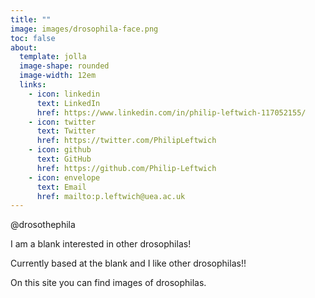 ```yaml
---
title: ""
image: images/drosophila-face.png
toc: false
about: 
  template: jolla
  image-shape: rounded
  image-width: 12em
  links:
    - icon: linkedin
      text: LinkedIn
      href: https://www.linkedin.com/in/philip-leftwich-117052155/
    - icon: twitter
      text: Twitter
      href: https://twitter.com/PhilipLeftwich
    - icon: github
      text: GitHub
      href: https://github.com/Philip-Leftwich
    - icon: envelope
      text: Email
      href: mailto:p.leftwich@uea.ac.uk
---
```


<!-- ::: {.small-text} -->

@drosothephila

I am a blank interested in other drosophilas! 

Currently based at the blank and I like other drosophilas!!

On this site you can find images of drosophilas. <!-- ::: -->


